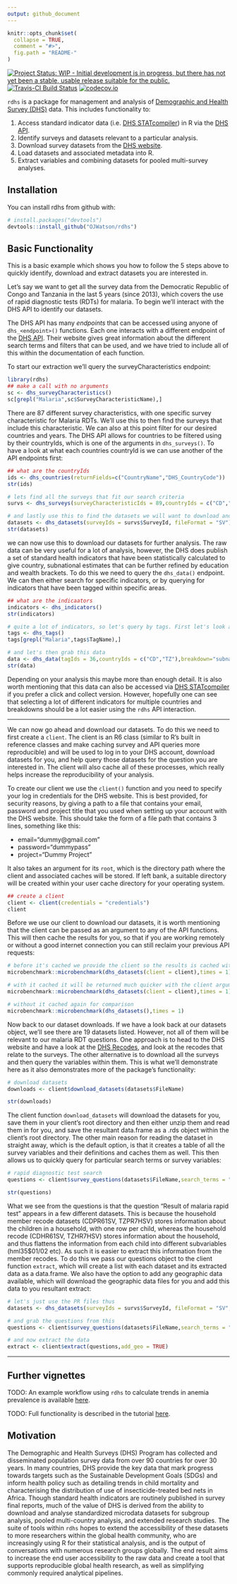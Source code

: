 ```yaml
---
output: github_document
---
```


<!-- README.md is generated from README.Rmd. Please edit that file -->

```r
knitr::opts_chunk$set(
  collapse = TRUE,
  comment = "#>",
  fig.path = "README-"
)
```

[![Project Status: WIP - Initial development is in progress, but there has not yet been a stable, usable release suitable for the public.](http://www.repostatus.org/badges/latest/wip.svg)](http://www.repostatus.org/#wip)
[![Travis-CI Build Status](https://travis-ci.org/OJWatson/rdhs.png?branch=master)](https://travis-ci.org/OJWatson/rdhs)
[![codecov.io](https://codecov.io/github/OJWatson/rdhs/coverage.svg?branch=master)](https://codecov.io/github/OJWatson/rdhs?branch=master)

`rdhs` is a package for management and analysis of [Demographic and Health Survey (DHS)](www.dhsprogram.com) data. This includes functionality to:

1. Access standard indicator data (i.e. [DHS STATcompiler](https://www.statcompiler.com/)) in R via the [DHS API](https://api.dhsprogram.com/).
1. Identify surveys and datasets relevant to a particular analysis.
1. Download survey datasets from the [DHS website](https://dhsprogram.com/data/available-datasets.cfm).
1. Load datasets and associated metadata into R.
1. Extract variables and combining datasets for pooled multi-survey analyses.

## Installation

You can install rdhs from github with:

```r
# install.packages("devtools")
devtools::install_github("OJWatson/rdhs")

```

## Basic Functionality

This is a basic example which shows you how to follow the 5 steps above to quickly identify, download and extract datasets you are interested in.

Let's say we want to get all the survey data from the Democratic Republic of Congo and Tanzania in the last 5 years (since 2013), which covers the use of rapid diagnostic tests (RDTs) for malaria. To begin we'll interact with the DHS API to identify our datasets.

The DHS API has many *endpoints* that can be accessed using anyone of `dhs_<endpoint>()` functions. Each one interacts with a different endpoint of the [DHS API](https://api.dhsprogram.com/). Their website gives great information about the different search terms and filters that can be used, and we have tried to include all of this within the documentation of each function.

To start our extraction we'll query the surveyCharacteristics endpoint:

```r

library(rdhs)
## make a call with no arguments
sc <- dhs_surveyCharacteristics()
sc[grepl("Malaria",sc$SurveyCharacteristicName),]

```
There are 87 different survey characteristics, with one specific survey characteristic for Malaria RDTs. We'll use this to then find the surveys that include this characteristic. We can also at this point filter for our desired countries and years. The DHS API allows for countries to be filtered using by their countryIds, which is one of the arguments in `dhs_surveys()`. To have a look at what each countries countryId is we can use another of the API endpoints first:

```r
## what are the countryIds
ids <- dhs_countries(returnFields=c("CountryName","DHS_CountryCode"))
str(ids)

# lets find all the surveys that fit our search criteria
survs <- dhs_surveys(surveyCharacteristicIds = 89,countryIds = c("CD","TZ"),surveyYearStart = 2013)

# and lastly use this to find the datasets we will want to download and let's download the spss (.sav) datasets (have a look in the dhs_datasets documentation for all argument options, and fileformat abbreviations etc.)
datasets <- dhs_datasets(surveyIds = survs$SurveyId, fileFormat = "SV")
str(datasets)
```

we can now use this to download our datasets for further analysis. The raw data can be very useful for a lot of analysis, however, the DHS does publish a set of standard health indicators that have been statistically calculated to give country, subnational estimates that can be further refined by education and wealth brackets. To do this we need to query the `dhs_data()` endpoint. We can then either search for specific indicators, or by querying for indicators that have been tagged within specific areas.

```r
## what are the indicaators
indicators <- dhs_indicators()
str(indicators)

# quite a lot of indicators, so let's query by tags. First let's look at what the tags are:
tags <- dhs_tags()
tags[grepl("Malaria",tags$TagName),]

# and let's then grab this data
data <- dhs_data(tagIds = 36,countryIds = c("CD","TZ"),breakdown="subnational",surveyYearStart = 2013)
str(data)
```

Depending on your analysis this maybe more than enough detail. It is also worth mentioning that this data can also be accessed via [DHS STATcompiler](https://www.statcompiler.com/) if you prefer a click and collect version. However, hopefully one can see that selecting a lot of different indicators for multiple countries and breakdowns should be a lot easier using the `rdhs` API interaction. 

---

We can now go ahead and download our datasets. To do this we need to first create a `client`. The client is an R6 class (similar to R's built in
reference classes and make caching survey and API queries more reproducible) and will be used to log in to your DHS account, download datasets for you, and help query those datasets for the question you are interested in. The client will also cache all of these processes, which really helps increase the reproducibility of your analysis. 

To create our client we use the `client()` function and you need to specify your log in credentials for the DHS website. This is best provided, for security reasons, by giving a path to a file that contains your email, password and project title that you used when setting up your account with the DHS website. This should take the form of a file path that contains 3 lines, something like this:

* email="dummy\@gmail.com"
* password="dummypass"
* project="Dummy Project"

It also takes an argument for its `root`, which is the directory path where the client and associated caches will be stored. If left bank, a suitable directory will be created within your user cache directory for your operating system.

```r

## create a client
client <- client(credentials = "credentials")
client

```

Before we use our client to download our datasets, it is worth mentioning that the client can be passed as an argument to any of the API functions. This will then cache the results for you, so that if you are working remotely or without a good internet connection you can still reclaim your previous API requests:

```r

# before it's cached we provide the client so the results is cached within our client
microbenchmark::microbenchmark(dhs_datasets(client = client),times = 1)

# with it cached it will be returned much quicker with the client argument
microbenchmark::microbenchmark(dhs_datasets(client = client),times = 1)

# without it cached again for comparison
microbenchmark::microbenchmark(dhs_datasets(),times = 1)

```


Now back to our dataset downloads. If we have a look back at our datasets object, we'll see there are 19 datasets listed. However, not all of them will be relevant to our malaria RDT questions. One approach is to head to the DHS website and have a look at the [DHS Recodes](https://dhsprogram.com/publications/publication-dhsg4-dhs-questionnaires-and-manuals.cfm), and look at the recodes that relate to the surveys. The other alternative is to download all the surveys and then query the variables within them. This is what we'll demonstrate here as it also demonstrates more of the package's functionality:


```r

# download datasets
downloads <- client$download_datasets(datasets$FileName)

str(downloads)

```

The client function `download_datasets` will download the datasets for you, save them in your client's root directory and then either unzip them and read them in for you, and save the resultant data.frame as a .rds object within the client's root directory. The other main reason for reading the dataset in straight away, which is the default option, is that it creates a table of all the survey variables and their definitions and caches them as well. This then allows us to quickly query for particular search terms or survey variables:

```r

# rapid diagnostic test search
questions <- client$survey_questions(datasets$FileName,search_terms = "malaria rapid test")

str(questions)

```

What we see from the questions is that the question "Result of malaria rapid test" appears in a few different datasets. This is because the household member recode datasets (CDPR61SV, TZPR7HSV) stores information about the children in a household, with one row per child, whereas the household recode (CDHR61SV, TZHR7HSV) stores information about the household, and thus flattens the information from each child into different subvariables (hml35$01/02 etc). As such it is easier to extract this information from the member recodes. To do this we pass our questions object to the client function `extract`, which will create a list with each dataset and its extracted data as a data.frame. We also have the option to add any geographic data available, which will download the geographic data files for you and add this data to you resultant extract:

```r

# let's just use the PR files thus
datasets <- dhs_datasets(surveyIds = survs$SurveyId, fileFormat = "SV",fileType = "PR")

# and grab the questions from this
questions <- client$survey_questions(datasets$FileName,search_terms = "malaria rapid test")

# and now extract the data
extract <- client$extract(questions,add_geo = TRUE)

```

---

## Further vignettes

TODO: An example workflow using `rdhs` to calculate trends in anemia prevalence is available [here](INSERT LINK).

TODO: Full functionality is described in the tutorial [here](https://rawgit.com/OJWatson/rdhs/c33321a/vignettes/rdhs.html).

## Motivation

The Demographic and Health Surveys (DHS) Program has collected and disseminated population survey data from over 90 countries for over 30 years. In many countries, DHS provide the key data that mark progress towards targets such as the Sustainable Development Goals (SDGs) and inform health policy such as detailing trends in child mortality and characterising the distribution of use of insecticide-treated bed nets in Africa. Though standard health indicators are routinely published in survey final reports, much of the value of DHS is derived from the ability to download and analyse standardized microdata datasets for subgroup analysis, pooled multi-country analysis, and extended research studies. The suite of tools within `rdhs` hopes to extend the accessibility of these datasets to more researchers within the global health community, who are increasingly using R for their statistical analysis, and is the output of conversations with numerous research groups globally. The end result aims to increase the end user accessibility to the raw data and create a tool that supports reproducible global health research, as well as simplifying commonly required analytical pipelines.
